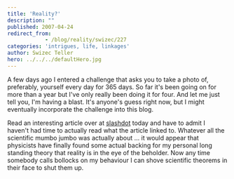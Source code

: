 ```yaml
---
title: 'Reality?'
description: ""
published: 2007-04-24
redirect_from: 
            - /blog/reality/swizec/227
categories: 'intrigues, life, linkages'
author: Swizec Teller
hero: ../../../defaultHero.jpg
---
```

A few days ago I entered a challenge that asks you to take a photo of, preferably, yourself every day for 365 days. So far it's been going on for more than a year but I've only really been doing it for four. And let me just tell you, I'm having a blast. It's anyone's guess right now, but I might eventually incorporate the challenge into this blog.

Read an interesting article over at [slashdot](http://science.slashdot.org/article.pl?sid=07/04/23/231252) today and have to admit I haven't had time to actually read what the article linked to. Whatever all the scientific mumbo jumbo was actually about ... it would appear that physicists have finally found some actual backing for my personal long standing theory that reality is in the eye of the beholder. Now any time somebody calls bollocks on my behaviour I can shove scientific theorems in their face to shut them up.
